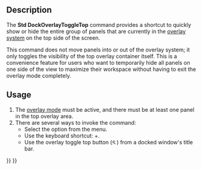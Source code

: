 <languages/>
<translate>

<!--T:1-->
{{Docnav
|[[Std_DockOverlayToggleRight|DockOverlayToggleRight]]
|[[Std_DockOverlayToggleBottom|DockOverlayToggleBottom]]
|[[Std_View_Menu|Std View Menu]]
|IconL=Std_DockOverlayToggleRight.svg
|IconR=Std_DockOverlayToggleBottom.svg
|IconC=Freecad.svg
}}

<!--T:2-->
{{GuiCommand
|Name=Std DockOverlayToggleTop
|MenuLocation=View → Dock panel overlay → Toggle top
|Workbenches=All
|Shortcut={{KEY|Ctrl}}+{{KEY|Up}}
|Version=1.0
|SeeAlso=[[Std_DockOverlayToggleLeft]], [[Std_DockOverlayToggleRight]], [[Std_DockOverlayToggleBottom]], [[Std_DockOverlayAll]]
}}

==Description== <!--T:3-->

<!--T:4-->
The '''Std DockOverlayToggleTop''' command provides a shortcut to quickly show or hide the entire group of panels that are currently in the [[Std_DockOverlayAll|overlay system]] on the top side of the screen.

<!--T:5-->
This command does not move panels into or out of the overlay system; it only toggles the visibility of the top overlay container itself. This is a convenience feature for users who want to temporarily hide all panels on one side of the view to maximize their workspace without having to exit the overlay mode completely.

==Usage== <!--T:6-->

<!--T:7-->
# The [[Std_DockOverlayAll|overlay mode]] must be active, and there must be at least one panel in the top overlay area.
# There are several ways to invoke the command:
#* Select the {{MenuCommand|View → Dock panel overlay → Toggle top}} option from the menu.
#* Use the keyboard shortcut: {{KEY|Ctrl}}+{{KEY|Up}}.
#* Use the overlay toggle top button ([[File:Std_DockOverlayToggleTop.svg|12px]]) from a docked window's title bar.


<!--T:8-->
{{Docnav
|[[Std_DockOverlayToggleRight|DockOverlayToggleRight]]
|[[Std_DockOverlayToggleBottom|DockOverlayToggleBottom]]
|[[Std_View_Menu|Std View Menu]]
|IconL=Std_DockOverlayToggleRight.svg
|IconR=Std_DockOverlayToggleBottom.svg
|IconC=Freecad.svg
}}

</translate>
{{Std_Base_navi{{#translation:}}}}
{{Userdocnavi{{#translation:}}}}